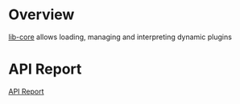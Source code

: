# Overview

[lib-core](https://github.com/openshift/dynamic-plugin-sdk/tree/main/packages/lib-core) allows loading, managing and interpreting dynamic plugins

# API Report

<a href="https://github.com/openshift/dynamic-plugin-sdk/blob/main/reports/lib-core.api.md#api-report-file-for-openshiftdynamic-plugin-sdk">API Report</a>
